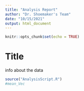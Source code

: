 ```yaml
---
title: "Analysis Report"
author: "Dr. Shoemaker's Team"
date: "10/15/2021"
output: html_document
---
```


```r
knitr::opts_chunk$set(echo = TRUE)
```

# Title 

info about the data 

```r
source("AnalysisScript.R")
#mean_Vec
```